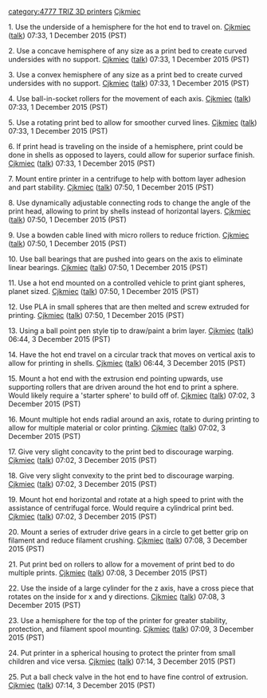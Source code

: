 {{TRIZ-3D}}{{777}} [[category:4777 TRIZ 3D printers]]
[[User:Cjkmiec|Cjkmiec]] 

1. Use the underside of a hemisphere for the hot end to travel on. [[User:Cjkmiec|Cjkmiec]] ([[User talk:Cjkmiec|talk]]) 07:33, 1 December 2015 (PST)

2. Use a concave hemisphere of any size as a print bed to create curved undersides with no support. [[User:Cjkmiec|Cjkmiec]] ([[User talk:Cjkmiec|talk]]) 07:33, 1 December 2015 (PST)

3. Use a convex hemisphere of any size as a print bed to create curved undersides with no support. [[User:Cjkmiec|Cjkmiec]] ([[User talk:Cjkmiec|talk]]) 07:33, 1 December 2015 (PST)

4. Use ball-in-socket rollers for the movement of each axis. [[User:Cjkmiec|Cjkmiec]] ([[User talk:Cjkmiec|talk]]) 07:33, 1 December 2015 (PST)

5. Use a rotating print bed to allow for smoother curved lines. [[User:Cjkmiec|Cjkmiec]] ([[User talk:Cjkmiec|talk]]) 07:33, 1 December 2015 (PST)

6. If print head is traveling on the inside of a hemisphere, print could be done in shells as opposed to layers, could allow for superior surface finish. [[User:Cjkmiec|Cjkmiec]] ([[User talk:Cjkmiec|talk]]) 07:33, 1 December 2015 (PST)

7. Mount entire printer in a centrifuge to help with bottom layer adhesion and part stability. [[User:Cjkmiec|Cjkmiec]] ([[User talk:Cjkmiec|talk]]) 07:50, 1 December 2015 (PST)

8. Use dynamically adjustable connecting rods to change the angle of the print head, allowing to print by shells instead of horizontal layers.  [[User:Cjkmiec|Cjkmiec]] ([[User talk:Cjkmiec|talk]]) 07:50, 1 December 2015 (PST)

9. Use a bowden cable lined with micro rollers to reduce friction. [[User:Cjkmiec|Cjkmiec]] ([[User talk:Cjkmiec|talk]]) 07:50, 1 December 2015 (PST)

10. Use ball bearings that are pushed into gears on the axis to eliminate linear bearings. [[User:Cjkmiec|Cjkmiec]] ([[User talk:Cjkmiec|talk]]) 07:50, 1 December 2015 (PST)

11. Use a hot end mounted on a controlled vehicle to print giant spheres, planet sized. [[User:Cjkmiec|Cjkmiec]] ([[User talk:Cjkmiec|talk]]) 07:50, 1 December 2015 (PST)

12. Use PLA in small spheres that are then melted and screw extruded for printing. [[User:Cjkmiec|Cjkmiec]] ([[User talk:Cjkmiec|talk]]) 07:50, 1 December 2015 (PST)

13. Using a ball point pen style tip to draw/paint a brim layer. [[User:Cjkmiec|Cjkmiec]] ([[User talk:Cjkmiec|talk]]) 06:44, 3 December 2015 (PST)

14. Have the hot end travel on a circular track that moves on vertical axis to allow for printing in shells. [[User:Cjkmiec|Cjkmiec]] ([[User talk:Cjkmiec|talk]]) 06:44, 3 December 2015 (PST)

15. Mount a hot end with the extrusion end pointing upwards, use supporting rollers that are driven around the hot end to print a sphere. Would likely require a 'starter sphere' to build off of. [[User:Cjkmiec|Cjkmiec]] ([[User talk:Cjkmiec|talk]]) 07:02, 3 December 2015 (PST)

16. Mount multiple hot ends radial around an axis, rotate to during printing to allow for multiple material or color printing. [[User:Cjkmiec|Cjkmiec]] ([[User talk:Cjkmiec|talk]]) 07:02, 3 December 2015 (PST)

17. Give very slight concavity to the print bed to discourage warping. [[User:Cjkmiec|Cjkmiec]] ([[User talk:Cjkmiec|talk]]) 07:02, 3 December 2015 (PST)

18. Give very slight convexity to the print bed to discourage warping. [[User:Cjkmiec|Cjkmiec]] ([[User talk:Cjkmiec|talk]]) 07:02, 3 December 2015 (PST)

19. Mount hot end horizontal and rotate at a high speed to print with the assistance of centrifugal force. Would require a cylindrical print bed. [[User:Cjkmiec|Cjkmiec]] ([[User talk:Cjkmiec|talk]]) 07:02, 3 December 2015 (PST)

20. Mount a series of extruder drive gears in a circle to get better grip on filament and reduce filament crushing. [[User:Cjkmiec|Cjkmiec]] ([[User talk:Cjkmiec|talk]]) 07:08, 3 December 2015 (PST)

21. Put print bed on rollers to allow for a movement of print bed to do multiple prints. [[User:Cjkmiec|Cjkmiec]] ([[User talk:Cjkmiec|talk]]) 07:08, 3 December 2015 (PST)

22. Use the inside of a large cylinder for the z axis, have a cross piece that rotates on the inside for x and y directions. [[User:Cjkmiec|Cjkmiec]] ([[User talk:Cjkmiec|talk]]) 07:08, 3 December 2015 (PST) 

23. Use a hemisphere for the top of the printer for greater stability, protection, and filament spool mounting. [[User:Cjkmiec|Cjkmiec]] ([[User talk:Cjkmiec|talk]]) 07:09, 3 December 2015 (PST)

24. Put printer in a spherical housing to protect the printer from small children and vice versa. [[User:Cjkmiec|Cjkmiec]] ([[User talk:Cjkmiec|talk]]) 07:14, 3 December 2015 (PST)

25. Put a ball check valve in the hot end to have fine control of extrusion. [[User:Cjkmiec|Cjkmiec]] ([[User talk:Cjkmiec|talk]]) 07:14, 3 December 2015 (PST)